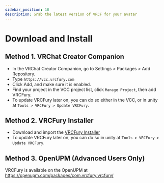 ---
sidebar_position: 10
description: Grab the latest version of VRCF for your avatar
---

# Download and Install

## Method 1. VRChat Creator Companion

* In the VRChat Creator Companion, go to Settings > Packages > Add Repository.
* Type `https://vcc.vrcfury.com`
* Click Add, and make sure it is enabled.
* Find your project in the VCC project list, click `Manage Project`, then add VRCFury.
* To update VRCFury later on, you can do so either in the VCC, or in unity at `Tools > VRCFury > Update VRCFury`.

## Method 2. VRCFury Installer

* Download and import the [VRCFury Installer](https://vrcfury.com/installer)
* To update VRCFury later on, you can do so in unity at `Tools > VRCFury > Update VRCFury`.

## Method 3. OpenUPM (Advanced Users Only)

VRCFury is available on the OpenUPM at https://openupm.com/packages/com.vrcfury.vrcfury/

<!--
## How to remove / uninstall

* `Tools > VRCFury > Uninstall VRCFury`
* If that doesn't work, or the menu is missing entirely, go into Unity's `Package Manager` tab and remove all the VRCFury packages. **Remove the VRCFury Updater FIRST** so it doesn't try to reinstall the rest.
-->
